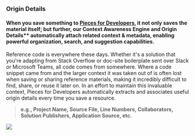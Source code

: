 ### Origin Details
#### When you save something to <a href="{{ links.website.home }}">Pieces for Developers</a>, it not only saves the material itself; but further, our Context Awareness Engine and Origin Details** automatically attach related context & metadata, enabling powerful organization, search, and suggestion capabilities.

Reference code is everywhere these days. Whether it's a solution that you're adapting from Stack Overflow or doc-site boilerplate sent over Slack or Microsoft Teams, all code comes from somewhere.
Where a code snippet came from and the larger context it was taken out of is often lost when saving or sharing reference materials, making it incredibly difficult to find, share, or reuse it later on.
In an effort to maintain this invaluable context, Pieces for Developers automatically extracts and associates useful origin details every time you save a resource.
> **e.g., Project Name, Source File, Line Numbers, Collaborators, Solution Publishers, Application Source, etc.**


![](https://storage.googleapis.com/pieces_static_resources/pfd_wiki/PFD_ORIGIN.gif)
